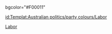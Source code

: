 bgcolor="#F00011"<noinclude>

[[Category:澳大利亚政党颜色模板|Labor]]
[[id:Templat:Australian politics/party colours/Labor]]</noinclude>